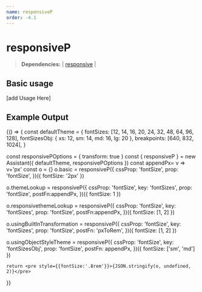 ```yaml
---
name: responsiveP
order: -4.1
---
```



# responsiveP

>**Dependencies:** | [responsive](responsive) |

## Basic usage
[add Usage Here]
## Example Output
<Playground>
   {() => {
const defaultTheme = {
    fontSizes: [12, 14, 16, 20, 24, 32, 48, 64, 96, 128],
    fontSizesObj: { xs: 12, sm: 14, md: 16, lg: 20 },
    breakpoints: [640, 832, 1024],
  }
  
  const responsivePOptions = { transform: true }
  const { responsiveP } = new Assistant({ defaultTheme, responsivePOptions })
  const appendPx= v => v+'px'
  const o = {}
  o.basic = responsiveP({
    cssProp: 'fontSize',
    prop: 'fontSize',
  })({ fontSize: '2px' }) 
  
  o.themeLookup = responsiveP({
    cssProp: 'fontSize',
    key: 'fontSizes',
    prop: 'fontSize',
    postFn:appendPx,
  })({ fontSize: 1 }) 
  
  o.responsivethemeLookup = responsiveP({
    cssProp: 'fontSize',
    key: 'fontSizes',
    prop: 'fontSize',
    postFn:appendPx,
  })({ fontSize: [1, 2] }) 
  
  o.usingBuiltInTransformation = responsiveP({
    cssProp: 'fontSize',
    key: 'fontSizes',
    prop: 'fontSize',
    postFn: 'pxToRem',
  })({ fontSize: [1, 2] }) 
  
  o.usingObjectStyleTheme = responsiveP({
    cssProp: 'fontSize',
    key: 'fontSizesObj',
    prop: 'fontSize',
    postFn: appendPx,
  })({ fontSize: ['sm', 'md'] })


    return <pre style={{fontSize:'.8rem'}}>{JSON.stringify(o, undefined, 2)}</pre>
  }}

</Playground>
